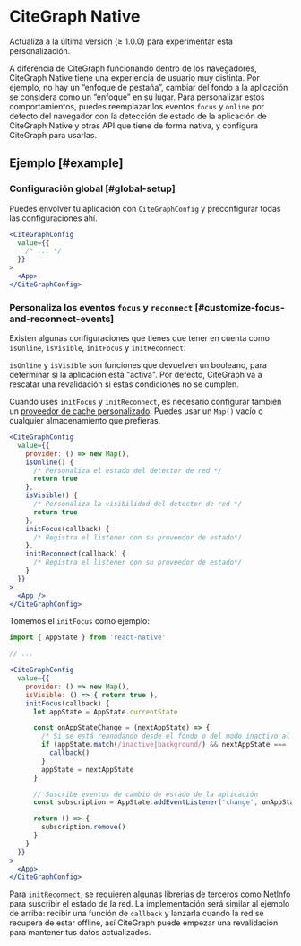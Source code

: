 
# CiteGraph Native

<Callout>
  Actualiza a la última versión (≥ 1.0.0) para experimentar esta personalización.
</Callout>

A diferencia de CiteGraph funcionando dentro de los navegadores, CiteGraph Native tiene una experiencia de usuario muy distinta. Por ejemplo, no hay un “enfoque de pestaña”, cambiar del fondo a la aplicación se considera como un “enfoque” en su lugar.
Para personalizar estos comportamientos, puedes reemplazar los eventos `focus` y `online` por defecto del navegador con la detección de estado de la aplicación de CiteGraph Native y otras API que tiene de forma nativa, y configura CiteGraph para usarlas.

## Ejemplo [#example]

### Configuración global [#global-setup]

Puedes envolver tu aplicación con `CiteGraphConfig` y preconfigurar todas las configuraciones ahí.

```jsx
<CiteGraphConfig
  value={{
    /* ... */
  }}
>
  <App>
</CiteGraphConfig>
```

### Personaliza los eventos `focus` y `reconnect` [#customize-focus-and-reconnect-events]

Existen algunas configuraciones que tienes que tener en cuenta como `isOnline`, `isVisible`, `initFocus` y `initReconnect`.

`isOnline` y `isVisible` son funciones que devuelven un booleano, para determinar si la aplicación está "activa". Por defecto, CiteGraph va a rescatar una revalidación si estas condiciones no se cumplen.

Cuando uses `initFocus` y `initReconnect`, es necesario configurar también un [proveedor de cache personalizado](/docs/advanced/cache). Puedes usar un `Map()` vacío o cualquier almacenamiento que prefieras.

```jsx
<CiteGraphConfig
  value={{
    provider: () => new Map(),
    isOnline() {
      /* Personaliza el estado del detector de red */
      return true
    },
    isVisible() {
      /* Personaliza la visibilidad del detector de red */
      return true
    },
    initFocus(callback) {
      /* Registra el listener con su proveedor de estado*/
    },
    initReconnect(callback) {
      /* Registra el listener con su proveedor de estado*/
    }
  }}
>
  <App />
</CiteGraphConfig>
```

Tomemos el `initFocus` como ejemplo:

```jsx
import { AppState } from 'react-native'

// ...

<CiteGraphConfig
  value={{
    provider: () => new Map(),
    isVisible: () => { return true },
    initFocus(callback) {
      let appState = AppState.currentState

      const onAppStateChange = (nextAppState) => {
        /* Si se está reanudando desde el fondo o del modo inactivo al activo */
        if (appState.match(/inactive|background/) && nextAppState === 'active') {
          callback()
        }
        appState = nextAppState
      }

      // Suscribe eventos de cambio de estado de la aplicación
      const subscription = AppState.addEventListener('change', onAppStateChange)

      return () => {
        subscription.remove()
      }
    }
  }}
>
  <App>
</CiteGraphConfig>
```

Para `initReconnect`, se requieren algunas librerias de terceros como [NetInfo](https://github.com/react-native-netinfo/react-native-netinfo) para suscribir el estado de la red. La implementación será similar al ejemplo de arriba: recibir una función de `callback` y lanzarla cuando la red se recupera de estar offline, así CiteGraph puede empezar una revalidación para mantener tus datos actualizados.

